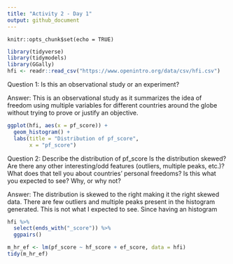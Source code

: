 ```yaml
---
title: "Activity 2 - Day 1"
output: github_document
---
```


```setup
knitr::opts_chunk$set(echo = TRUE)
```

```r
library(tidyverse)
library(tidymodels)
library(GGally)
hfi <- readr::read_csv("https://www.openintro.org/data/csv/hfi.csv")

```

Question 1:
Is this an observational study or an experiment?

Answer:
This is an observational study as it summarizes the idea of freedom using multiple variables for different countries around the globe without trying to prove or justify an objective.

```r
ggplot(hfi, aes(x = pf_score)) +
  geom_histogram() + 
  labs(title = "Distribution of pf_score",
       x = "pf_score")
```

Question 2:
Describe the distribution of pf_score Is the distribution skewed? Are there any other interesting/odd features (outliers, multiple peaks, etc.)? What does that tell you about countries’ personal freedoms? Is this what you expected to see? Why, or why not?

Answer:
The distribution is skewed to the right making it the right skewed data. There are few outliers and multiple peaks present in the histogram generated. This is not what I expected to see. Since having an histogram 

```r
hfi %>% 
  select(ends_with("_score")) %>% 
  ggpairs()
```
```r
m_hr_ef <- lm(pf_score ~ hf_score + ef_score, data = hfi)
tidy(m_hr_ef)
```


